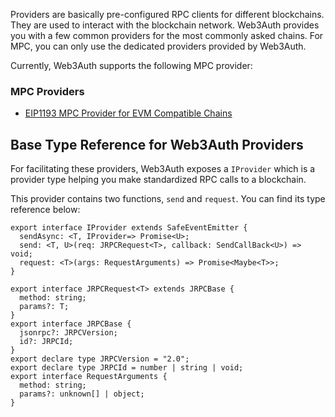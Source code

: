 Providers are basically pre-configured RPC clients for different blockchains. They are used to
interact with the blockchain network. Web3Auth provides you with a few common providers for the most
commonly asked chains. For MPC, you can only use the dedicated providers provided by Web3Auth.

Currently, Web3Auth supports the following MPC provider:

### MPC Providers

- [EIP1193 MPC Provider for EVM Compatible Chains](/sdk/core-kit/mpc-core-kit/providers/evm)

## Base Type Reference for Web3Auth Providers

For facilitating these providers, Web3Auth exposes a `IProvider` which is a provider type helping
you make standardized RPC calls to a blockchain.

This provider contains two functions, `send` and `request`. You can find its type reference below:

```tsx
export interface IProvider extends SafeEventEmitter {
  sendAsync: <T, IProvider=> Promise<U>;
  send: <T, U>(req: JRPCRequest<T>, callback: SendCallBack<U>) => void;
  request: <T>(args: RequestArguments) => Promise<Maybe<T>>;
}

export interface JRPCRequest<T> extends JRPCBase {
  method: string;
  params?: T;
}
export interface JRPCBase {
  jsonrpc?: JRPCVersion;
  id?: JRPCId;
}
export declare type JRPCVersion = "2.0";
export declare type JRPCId = number | string | void;
export interface RequestArguments {
  method: string;
  params?: unknown[] | object;
}
```
